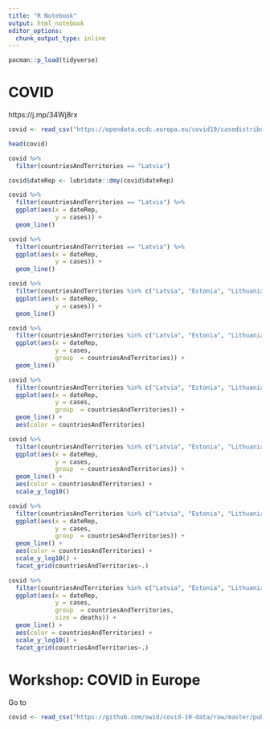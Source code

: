 ```yaml
---
title: "R Notebook"
output: html_notebook
editor_options: 
  chunk_output_type: inline
---
```


```r
pacman::p_load(tidyverse)
```


# COVID

https://j.mp/34Wj8rx


```r
covid <- read_csv("https://opendata.ecdc.europa.eu/covid19/casedistribution/csv")
```
```r
head(covid)
```
```r
covid %>% 
  filter(countriesAndTerritories == "Latvia")
```
```r
covid$dateRep <- lubridate::dmy(covid$dateRep)
```



```r
covid %>% 
  filter(countriesAndTerritories == "Latvia") %>% 
  ggplot(aes(x = dateRep, 
             y = cases)) + 
  geom_line()
```
```r
covid %>% 
  filter(countriesAndTerritories == "Latvia") %>% 
  ggplot(aes(x = dateRep, 
             y = cases)) + 
  geom_line()
```

```r
covid %>% 
  filter(countriesAndTerritories %in% c("Latvia", "Estonia", "Lithuania")) %>% 
  ggplot(aes(x = dateRep, 
             y = cases)) + 
  geom_line()
```
```r
covid %>% 
  filter(countriesAndTerritories %in% c("Latvia", "Estonia", "Lithuania")) %>% 
  ggplot(aes(x = dateRep, 
             y = cases, 
             group  = countriesAndTerritories)) + 
  geom_line()
```
```r
covid %>% 
  filter(countriesAndTerritories %in% c("Latvia", "Estonia", "Lithuania")) %>% 
  ggplot(aes(x = dateRep, 
             y = cases, 
             group  = countriesAndTerritories)) + 
  geom_line() + 
  aes(color = countriesAndTerritories)
```
```r
covid %>% 
  filter(countriesAndTerritories %in% c("Latvia", "Estonia", "Lithuania")) %>% 
  ggplot(aes(x = dateRep, 
             y = cases, 
             group  = countriesAndTerritories)) + 
  geom_line() + 
  aes(color = countriesAndTerritories) + 
  scale_y_log10()
```
```r
covid %>% 
  filter(countriesAndTerritories %in% c("Latvia", "Estonia", "Lithuania")) %>% 
  ggplot(aes(x = dateRep, 
             y = cases, 
             group  = countriesAndTerritories)) + 
  geom_line() + 
  aes(color = countriesAndTerritories) + 
  scale_y_log10() + 
  facet_grid(countriesAndTerritories~.)
```
```r
covid %>% 
  filter(countriesAndTerritories %in% c("Latvia", "Estonia", "Lithuania")) %>% 
  ggplot(aes(x = dateRep, 
             y = cases, 
             group  = countriesAndTerritories, 
             size = deaths)) + 
  geom_line() + 
  aes(color = countriesAndTerritories) + 
  scale_y_log10() + 
  facet_grid(countriesAndTerritories~.)
```


# Workshop: COVID in Europe

Go to

```r
covid <- read_csv("https://github.com/owid/covid-19-data/raw/master/public/data/owid-covid-data.csv")
```

